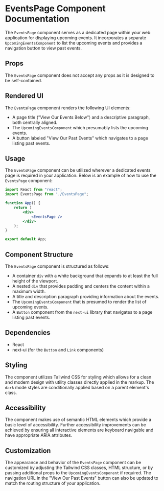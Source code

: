# EventsPage Component Documentation

The `EventsPage` component serves as a dedicated page within your web application for displaying upcoming events. It incorporates a separate `UpcomingEventsComponent` to list the upcoming events and provides a navigation button to view past events.

## Props

The `EventsPage` component does not accept any props as it is designed to be self-contained.

## Rendered UI

The `EventsPage` component renders the following UI elements:

- A page title ("View Our Events Below") and a descriptive paragraph, both centrally aligned.
- The `UpcomingEventsComponent` which presumably lists the upcoming events.
- A button labeled "View Our Past Events" which navigates to a page listing past events.

## Usage

The `EventsPage` component can be utilized wherever a dedicated events page is required in your application. Below is an example of how to use the `EventsPage` component:

```jsx
import React from "react";
import EventsPage from "./EventsPage";

function App() {
    return (
        <div>
            <EventsPage />
        </div>
    );
}

export default App;
```

## Component Structure

The `EventsPage` component is structured as follows:

- A container `div` with a white background that expands to at least the full height of the viewport.
- A nested `div` that provides padding and centers the content within a maximum width.
- A title and description paragraph providing information about the events.
- The `UpcomingEventsComponent` that is presumed to render the list of upcoming events.
- A `Button` component from the `next-ui` library that navigates to a page listing past events.

## Dependencies

- React
- next-ui (for the `Button` and `Link` components)

## Styling

The component utilizes Tailwind CSS for styling which allows for a clean and modern design with utility classes directly applied in the markup. The `dark` mode styles are conditionally applied based on a parent element's class.

## Accessibility

The component makes use of semantic HTML elements which provide a basic level of accessibility. Further accessibility improvements can be achieved by ensuring all interactive elements are keyboard navigable and have appropriate ARIA attributes.

## Customization

The appearance and behavior of the `EventsPage` component can be customized by adjusting the Tailwind CSS classes, HTML structure, or by passing additional props to the `UpcomingEventsComponent` if required. The navigation URL in the "View Our Past Events" button can also be updated to match the routing structure of your application.